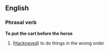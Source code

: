 ==English==
===Phrasal verb===
'''To put the cart before the horse'''
#{{idiom}} ([[Hackneyed]]) to do things in the wrong order